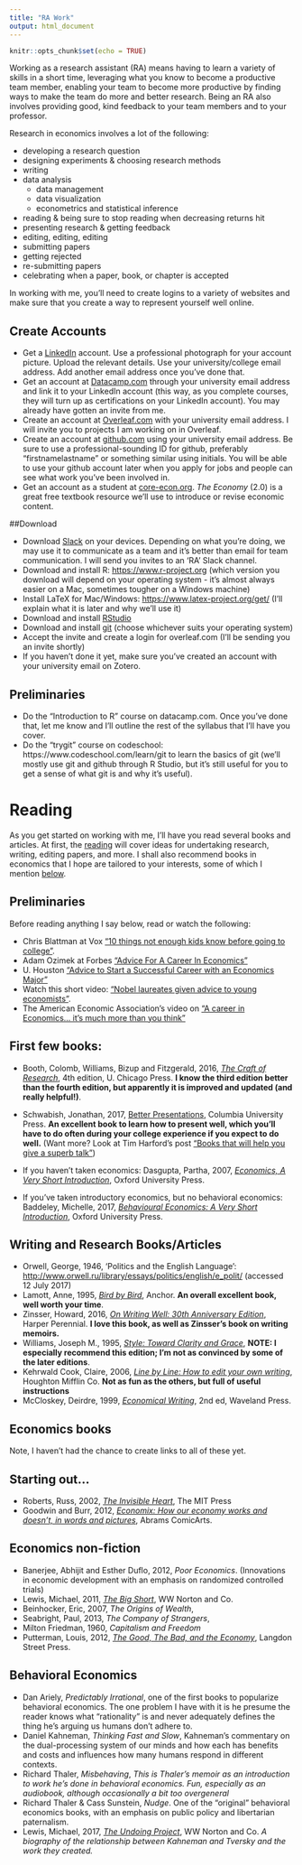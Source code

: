 ```yaml
---
title: "RA Work"
output: html_document
---
```


```r
knitr::opts_chunk$set(echo = TRUE)
```

Working as a research assistant (RA) means having to learn a variety of skills in a short time, leveraging what you know to become a productive team member, enabling your team to become more productive by finding ways to make the team do more and better research. 
Being an RA also involves providing good, kind feedback to your team members and to your professor. 

Research in economics involves a lot of the following: 

- developing a research question 
- designing experiments & choosing research methods
- writing 
- data analysis
    * data management 
    * data visualization 
    * econometrics and statistical inference
- reading & being sure to stop reading when decreasing returns hit
- presenting research & getting feedback
- editing, editing, editing
- submitting papers 
- getting rejected
- re-submitting papers
- celebrating when a paper, book, or chapter is accepted 

In working with me, you'll need to create logins to a variety of websites and make sure that you create a way to represent yourself well online. 

## Create Accounts

- Get a [LinkedIn](https://linkedin.com) account. Use a professional photograph for your account picture. Upload the relevant details.  Use your university/college email address. Add another email address once you've done that. 
- Get an account at [Datacamp.com](https://datacamp.com) through your university email address and link it to your LinkedIn account (this way, as you complete courses, they will turn up as certifications on your LinkedIn account). You may already have gotten an invite from me. 
- Create an account at [Overleaf.com](https://www.overleaf.com/) with your university email address. I will invite you to projects I am working on in Overleaf. 
- Create an account at [github.com](https://github.com) using your university email address. Be sure to use a professional-sounding ID for github, preferably "firstnamelastname" or something similar using initials. You will be able to use your github account later when you apply for jobs and people can see what work you've been involved in. 
- Get an account as a student at [core-econ.org](http://www.core-econ.org/). *The Economy* (2.0) is a great free textbook resource we'll use to introduce or revise economic content. 

##Download

- Download [Slack](https://slack.com/) on your devices. Depending on what you're doing, we may use it to communicate as a team and it's better than email for team communication. I will send you invites to an 'RA' Slack channel. 
- Download and install R: [https://www.r-project.org](https://www.r-project.org) (which version you download will depend on your operating system - it's almost always easier on a Mac, sometimes tougher on a Windows machine)
- Install LaTeX for Mac/Windows: [https://www.latex-project.org/get/](https://www.latex-project.org/get/) (I'll explain what it is later and why we'll use it)
- Download and install [RStudio](https://www.rstudio.com/)
- Download and install [git](https://git-scm.com/book/en/v2/Getting-Started-Installing-Git) (choose whichever suits your operating system)
- Accept the invite and create a login for overleaf.com (I'll be sending you an invite shortly)
- If you haven't done it yet, make sure you've created an account with your university email on Zotero. 

## Preliminaries 

- Do the "Introduction to R" course on datacamp.com. Once you've done that, let me know and I'll outline the rest of the syllabus that I'll have you cover. 
- Do the "trygit" course on codeschool: https://www.codeschool.com/learn/git to learn the basics of git (we'll mostly use git and github through R Studio, but it's still useful for you to get a sense of what git is and why it's useful).


# Reading 
As you get started on working with me, I'll have you read several books and articles.
At first, the [reading](#writing-and-research-books) will cover ideas for undertaking research, writing, editing papers, and more. 
I shall also recommend books in economics that I hope are tailored to your interests, some of which I mention [below](#economics-books). 

## Preliminaries
Before reading anything I say below, read or watch the following: 

- Chris Blattman at Vox ["10 things not enough kids know before going to college"](https://www.vox.com/2015/1/7/7500705/college-advice). 
- Adam Ozimek at Forbes ["Advice For A Career In Economics"](https://www.forbes.com/sites/modeledbehavior/2014/10/18/advice-for-a-career-in-economics/#54b9b5d0494b) 
- U. Houston ["Advice to Start a Successful Career with an Economics Major"](http://www.uh.edu/class/economics/undergraduate/internship/general-advice/)
- Watch this short video: ["Nobel laureates given advice to young economists"](https://www.youtube.com/watch?v=k9X0ogs0Ihc). 
- The American Economic Association's video on ["A career in Economics... it's much more than you think"](https://vimeo.com/135871291)

## First few books: 

- Booth, Colomb, Williams, Bizup and Fitzgerald, 2016, [*The Craft of Research*](https://www.amazon.com/gp/product/022623973X?ie=UTF8&tag=amanuensis-20&camp=1789&linkCode=xm2&creativeASIN=022623973X), 4th edition, U. Chicago Press. **I know the third edition better than the fourth edition, but apparently it is improved and updated (and really helpful!)**. 
- Schwabish, Jonathan, 2017, [Better Presentations]("http://amzn.to/2urG3JL"), Columbia University Press. **An excellent book to learn how to present well, which you'll have to do often during your college experience if you expect to do well.** (Want more? Look at Tim Harford's post ["Books that will help you give a superb talk"](http://timharford.com/2017/05/books-that-will-help-you-give-a-superb-talk/))

- If you haven't taken economics: Dasgupta, Partha, 2007, [*Economics, A Very Short Introduction*](http://amzn.to/2wZCNGE), Oxford University Press. 
- If you've taken introductory economics, but no behavioral economics: Baddeley, Michelle, 2017, [*Behavioural Economics: A Very Short Introduction*](http://amzn.to/2y9GDeg), Oxford University Press. 


## Writing and Research Books/Articles

- Orwell, George, 1946, 'Politics and the English Language': [http://www.orwell.ru/library/essays/politics/english/e_polit/](http://www.orwell.ru/library/essays/politics/english/e_polit/) (accessed 12 July 2017)
- Lamott, Anne, 1995, [*Bird by Bird*](https://www.amazon.com/gp/product/0385480016?ie=UTF8&tag=amanuensis-20&camp=1789&linkCode=xm2&creativeASIN=0385480016), Anchor. **An overall excellent book, well worth your time**. 
- Zinsser, Howard, 2016, [*On Writing Well: 30th Anniversary Edition*](https://www.amazon.com/gp/product/0060891548?ie=UTF8&tag=amanuensis-20&camp=1789&linkCode=xm2&creativeASIN=0060891548), Harper Perennial. **I love this book, as well as Zinsser's book on writing memoirs.**
- Williams, Joseph M., 1995, [*Style: Toward Clarity and Grace*](https://www.amazon.com/gp/product/0226899152?ie=UTF8&tag=amanuensis-20&camp=1789&linkCode=xm2&creativeASIN=0226899152), **NOTE: I especially recommend this edition; I'm not as convinced by some of the later editions**. 
- Kehrwald Cook, Claire, 2006, [*Line by Line: How to edit your own writing*](https://www.amazon.com/gp/product/0395393914?ie=UTF8&tag=amanuensis-20&camp=1789&linkCode=xm2&creativeASIN=0395393914), Houghton Mifflin Co. **Not as fun as the others, but full of useful instructions** 
- McCloskey, Deirdre, 1999, [*Economical Writing*](https://www.amazon.com/gp/product/1577660633?ie=UTF8&tag=amanuensis-20&camp=1789&linkCode=xm2&creativeASIN=1577660633), 2nd ed, Waveland Press. 


## Economics books

Note, I haven't had the chance to create links to all of these yet. 

## Starting out...

- Roberts, Russ, 2002, [*The Invisible Heart*](http://amzn.to/2x5n48p), The MIT Press
- Goodwin and Burr, 2012, [*Economix: How our economy works and doesn't, in words and pictures*](http://amzn.to/2xBPhoK), Abrams ComicArts. 

## Economics non-fiction
- Banerjee, Abhijit and Esther Duflo, 2012, *Poor Economics*. (Innovations in economic development with an emphasis on randomized controlled trials) 
- Lewis, Michael, 2011, [*The Big Short*](https://www.amazon.com/gp/product/0393338827/ref=as_li_tl?ie=UTF8&tag=amanuensis-20&camp=1789&creative=9325&linkCode=as2&creativeASIN=0393338827&linkId=6b06bc3d6009869eaa7c4ca391b9df23), WW Norton and Co. 
- Beinhocker, Eric, 2007, *The Origins of Wealth*, 
- Seabright, Paul, 2013, *The Company of Strangers*, 
- Milton Friedman, 1960, *Capitalism and Freedom* 
- Putterman, Louis, 2012, [*The Good, The Bad, and the Economy*](https://www.amazon.com/gp/product/193829601X?ie=UTF8&tag=amanuensis-20&camp=1789&linkCode=xm2&creativeASIN=193829601X), Langdon Street Press.

## Behavioral Economics

- Dan Ariely, *Predictably Irrational*, one of the first books to popularize behavioral economics. The one problem I have with it is he presume the reader knows what "rationality" is and never adequately defines the thing he's arguing us humans don't adhere to. 
- Daniel Kahneman, *Thinking Fast and Slow*, Kahneman's commentary on the dual-processing system of our minds and how each has benefits and costs and influences how many humans respond in different contexts. 
- Richard Thaler, *Misbehaving*, *This is Thaler's memoir as an introduction to work he's done in behavioral economics. Fun, especially as an audiobook, although occasionally a bit too overgeneral*
- Richard Thaler & Cass Sunstein, *Nudge*. One of the "original" behavioral economics books, with an emphasis on public policy and libertarian paternalism. 
- Lewis, Michael, 2017, [*The Undoing Project*](https://www.amazon.com/gp/product/0393254593/ref=as_li_tl?ie=UTF8&tag=amanuensis-20&camp=1789&creative=9325&linkCode=as2&creativeASIN=0393254593&linkId=d4fe77e5756723e42c16f58af2f3fdcc), WW Norton and Co. *A biography of the relationship between Kahneman and Tversky and the work they created.*